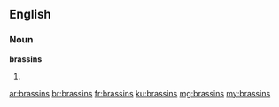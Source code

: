 ==English==

===Noun===
'''brassins'''

# {{plural of|brassin}}

[[ar:brassins]]
[[br:brassins]]
[[fr:brassins]]
[[ku:brassins]]
[[mg:brassins]]
[[my:brassins]]